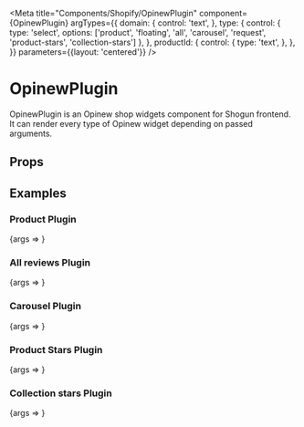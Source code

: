 

<Meta
    title="Components/Shopify/OpinewPlugin"
    component={OpinewPlugin}
    argTypes={{
        domain: {
            control: 'text',
        },
        type: {
            control: {
                type: 'select',
                options: ['product', 'floating', 'all', 'carousel', 'request', 'product-stars', 'collection-stars']
            },
        },
        productId: {
            control: {
                type: 'text',
            },
        },
    }}
    parameters={{layout: 'centered'}}
/>

# OpinewPlugin

OpinewPlugin is an Opinew shop widgets component for Shogun frontend.
It can render every type of Opinew widget depending on passed arguments.

## Props

<ArgsTable of={OpinewPlugin}/>

## Examples


### Product Plugin

<Canvas>
    <Story name="Product Plugin" args={{type: 'product', domain: 'opinew.myshopify.com', product: shopifyProducts[0]}}>
        {args => <OpinewPlugin {...args} style={{width: '70vw'}}/>}
    </Story>
</Canvas>

### All reviews Plugin

<Canvas>
    <Story name="All reviews Plugin" args={{type: 'all', domain: 'opinew.myshopify.com'}}>
        {args => <OpinewPlugin {...args} style={{width: '70vw'}}/>}
    </Story>
</Canvas>

### Carousel Plugin

<Canvas>
    <Story name="Carousel Plugin" args={{type: 'carousel', domain: 'opinew.myshopify.com'}}>
        {args => <OpinewPlugin {...args} style={{width: '70vw'}}/>}
    </Story>
</Canvas>

### Product Stars Plugin

<Canvas>
    <Story name="Product Stars Plugin"
           args={{type: 'product-stars', domain: 'opinew.myshopify.com', product: shopifyProducts[0]}}>
        {args => <OpinewPlugin {...args}/>}
    </Story>
</Canvas>

### Collection stars Plugin

<Canvas>
    <Story name="Collection stars Plugin"
           args={{type: 'collection-stars', domain: 'opinew.myshopify.com', product: shopifyProducts[0]}}>
        {args => <OpinewPlugin {...args}/>}
    </Story>
</Canvas>
